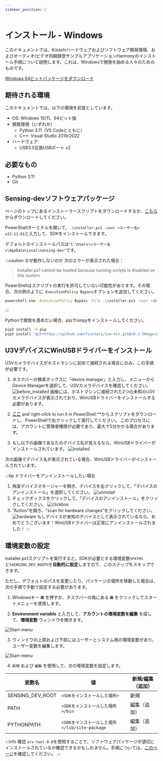 ```yaml
---
sidebar_position: 2
---
```


# インストール - Windows

このドキュメントでは、Kizashiハードウェアおよびソフトウェア開発環境、およびオーディオ/ビデオ同期録音サンプルアプリケーションHarmonyのインストール手順について説明します。これは、Windowsで開発を始める人々のためのものです。


<div class="jsx-section">
<div class="board">
<a class="card" href="https://github.com/Sensing-Dev/sensing-dev-installer/releases/download/v23.11.01/installer.ps1">Windows 64ビットパッケージをダウンロード</a>
</div></div>

## 期待される環境

このドキュメントでは、以下の環境を前提としています。

* OS: Windows 10/11、64ビット版
* 開発環境（いずれか）
    * Python 3.11（VS Codeとともに）
    * C++: Visual Studio 2019/2022
* ハードウェア:
    * USB3.0互換USBポート x2

## 必要なもの

* Python 3.11
* Git

## Sensing-devソフトウェアパッケージ

ページのトップにあるインストーラースクリプトをダウンロードするか、[こちら](https://github.com/Sensing-Dev/sensing-dev-installer/releases/download/v23.11.01/installer.ps1)からダウンロードしてください。

PowerShellターミナルを開いて、`.\installer.ps1 -user <ユーザー名> v23.11.01`と入力して、SDKをインストールできます。

デフォルトのインストールパスは`"C:\Users\<ユーザー名>\AppData\Local\sensing-dev"`です。

:::caution なぜ動作しないのか
次のエラーが表示された場合：

> installer.ps1 cannot be loaded because running scripts is disabled on this system

PowerShellはスクリプトの実行を許可していない可能性があります。その場合、次の例のように`-ExecutionPolicy Bypass`オプションを追加してください。

```bash
powershell.exe -ExecutionPolicy Bypass -File .\installer.ps1 -user <ユーザー名> -version v23.11.01
```
:::

Pythonで開発を進めたい場合、pipでionpyをインストールしてください。

```bash
pip3 install -U pip
pip3 install "git+https://github.com/fixstars/ion-kit.git@v0.3.5#egg=ionpy&subdirectory=python" 
```


## U3VデバイスにWinUSBドライバーをインストール


U3Vカメラデバイスがホストマシンに初めて接続される場合にのみ、この手順が必要です。

1. タスクバーの検索ボックスに「device manager」と入力し、メニューからDevice Managerを選択して、U3Vカメラデバイスを確認してください。
![before_installed](./img/before_installed.png)
画像には、ホストマシンに接続された2つの未知のU3Vカメラデバイスが表示されており、WinUSBドライバーをインストールする必要があります。

2. **[ここ](https://github.com/Sensing-Dev/sensing-dev-installer/releases/download/v23.11.01/installer-WinUSB.ps1)** and right-click to run it in PowerShell.**からスクリプトをダウンロードし、PowerShellで右クリックして実行してください。
このプロセスには、アカウントに管理者権限が必要であり、最大で5分かかる場合があります。


3. もし以下の画像であなたのデバイス名が見えるなら、WinUSBドライバーがインストールされています。
![installed](./img/installed.png)


次の画像でデバイス名が表示されている場合、WinUSBドライバーがインストールされています。

:::tip ドライバーをアンインストールしたい場合

1. 再度デバイスマネージャーを開き、デバイスを右クリックして、「デバイスのアンインストール」を選択してください。
![uninstall](./img/uninstall.png)
2. チェックボックスをクリックして、「デバイスのアンインストール」をクリックしてください。
![clickbox](./img/clickbox.png)
3. "Action"を開き、"scan for hardware changes"をクリックしてください。
![hardware](./img/hardware.png)
もしデバイスが未知のデバイスとして表示されているなら、おめでとうございます！WinUSBドライバーは正常にアンインストールされました！
:::


## 環境変数の設定

installer.ps1スクリプトを実行すると、SDKが必要とする環境変数`%PATH%`と`%SENSING_DEV_ROOT%`を**自動的に設定**しますので、このステップをスキップできます。

ただし、デフォルトのパスを変更したり、パッケージの場所を移動した場合は、次の手順で手動で設定する必要があります。

1. Windowsキー **&#8862;** を押すか、タスクバーの角にある **&#8862;** をクリックしてスタートメニューを使用します。

2. **Environment variable** と入力して、**アカウントの環境変数を編集** を探して、**環境変数** ウィンドウを開きます。

![Start-menu](./img/start-menu.png)

3. ウィンドウの上部および下部にはユーザーとシステム用の環境変数があり、ユーザー変数を編集します。

![Start-menu](./img/environment-variables.png)

4. `新規` および `編集` を使用して、次の環境変数を設定します。

| 変数名 | 値 | 新規/編集（追加） |
| --------   | ------- | ------- |
| SENSING_DEV_ROOT | `<SDKをインストールした場所>` | 新規 |
| PATH | `<SDKをインストールした場所>/bin` | 編集（追加） |
| PYTHONPATH | `<SDKをインストールした場所>/lib/site-package` | 編集（追加） |

:::info 確認
`arv-tool-0.8`を使用することで、ソフトウェアパッケージが適切にインストールされているか確認できるかもしれません。手順については、[このページ](../external/aravis/arv-tools.md)を確認してください。
:::